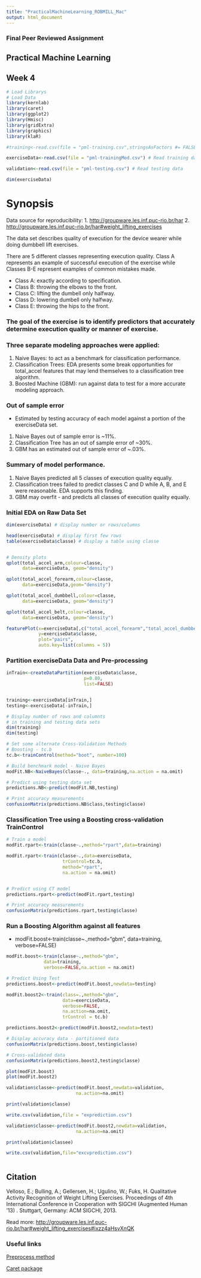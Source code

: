 ```yaml
---
title: "PracticalMachineLearning_ROBMILL_Mac"
output: html_document
---
```

### Final Peer Reviewed Assignment
## Practical Machine Learning
## Week 4

```r
# Load Librarys
# Load Data
library(kernlab)
library(caret)
library(ggplot2)
library(Hmisc)
library(gridExtra)
library(graphics)
library(klaR)

#training<-read.csv(file = "pml-training.csv",stringsAsFactors #= FALSE) # Read training data

exerciseData<-read.csv(file = "pml-trainingMod.csv") # Read training data

validation<-read.csv(file = "pml-testing.csv") # Read testing data

dim(exerciseData)
```
# Synopsis

Data source for reproducibility:
1.  <http://groupware.les.inf.puc-rio.br/har>
2.  <http://groupware.les.inf.puc-rio.br/har#weight_lifting_exercises>

The data set describes quality of execution for the device wearer while doing dumbbell lift exercises.  

There are 5 different classes representing execution quality.  Class A represents an example of successful execution of the exercise while Classes B-E represent examples of common mistakes made.  

* Class A: exactly according to specification.
* Class B: throwing the elbows to the front.
* Class C: lifting the dumbell only halfway.
* Class D: lowering dumbell only halfway.
* Class E: throwing the hips to the front.

### The goal of the exercise is to identify predictors that accurately determine execution quality or manner of exercise.

### Three separate modeling approaches were applied:
1. Naive Bayes: to act as a benchmark for classification performance.
2. Classification Trees: EDA presents some break opportunities for total_accel features that may lend themselves to a classification tree algorithm.
3. Boosted Machine (GBM): run against data to test for a more accurate modeling approach.

### Out of sample error
* Estimated by testing accuracy of each model against a portion of the exerciseData set.
1. Naive Bayes out of sample error is ~11%.
2. Classification Tree has an out of sample error of ~30%.
3. GBM has an estimated out of sample error of ~.03%.

### Summary of model performance.
1. Naive Bayes predicted all 5 classes of execution quality equally.
2. Classification trees failed to predict classes C and D while A, B, and E were reasonable.  EDA supports this finding.
3. GBM may overfit - and predicts all classes of execution quality equally.  

### Initial EDA on Raw Data Set
```r

dim(exerciseData) # display number or rows/columns

head(exerciseData) # display first few rows
table(exerciseData$classe) # display a table using classe


# Density plots
qplot(total_accel_arm,colour=classe,
      data=exerciseData, geom="density")

qplot(total_accel_forearm,colour=classe,
      data=exerciseData,geom="density")

qplot(total_accel_dumbbell,colour=classe,
      data=exerciseData, geom="density")

qplot(total_accel_belt,colour=classe,
      data=exerciseData, geom="density")

featurePlot(x=exerciseData[,c("total_accel_forearm","total_accel_dumbbell","total_accel_belt","total_accel_arm")], 
            y=exerciseData$classe, 
            plot="pairs",
            auto.key=list(columns = 5))
```


### Partition exerciseData Data and Pre-processing
```r

inTrain<-createDataPartition(exerciseData$classe,
                             p=0.80,
                             list=FALSE)


training<-exerciseData[inTrain,]
testing<-exerciseData[-inTrain,]

# Display number of rows and columnts 
# in training and testing data sets
dim(training)
dim(testing)

# Set some alternate Cross-Validation Methods
# Boosting - tc.b
tc.b<-trainControl(method="boot", number=100)

```


```r


# Build benchmark model - Naive Bayes
modFit.NB<-NaiveBayes(classe~., data=training,na.action = na.omit)

# Predict using testing data set
predictions.NB<-predict(modFit.NB,testing)
```

```r
# Print accuracy measurements
confusionMatrix(predictions.NB$class,testing$classe)


```
### Classification Tree using a Boosting cross-validation TrainControl

```r

# Train a model 
modFit.rpart<-train(classe~.,method="rpart",data=training)

modFit.rpart<-train(classe~.,data=exerciseData,
                     trControl=tc.b,
                     method="rpart",
                     na.action = na.omit)



```

```r
# Predict using CT model
predictions.rpart<-predict(modFit.rpart,testing)

```

```r
# Print accuracy measurements
confusionMatrix(predictions.rpart,testing$classe)


```


### Run a Boosting Algorithm against all features
* modFit.boost<-train(classe~.,method="gbm",
              data=training,
              verbose=FALSE)
```r
modFit.boost<-train(classe~.,method="gbm",
              data=training,
              verbose=FALSE,na.action = na.omit)

# Predict Using Test 
predictions.boost<-predict(modFit.boost,newdata=testing)

modFit.boost2<-train(class=.,method="gbm",
                     data=exerciseData,
                     verbose=FALSE,
                     na.action=na.omit,
                     trControl = tc.b)

predictions.boost2<-predict(modFit.boost2,newdata=test)

```

```r
# Display accuracy data - partitioned data
confusionMatrix(predictions.boost,testing$classe)

# Cross-validated data
confusionMatrix(predictions.boost2,testing$classe)

```

```r
plot(modFit.boost)
plot(modFit.boost2)
```

```r
validation$classe<-predict(modFit.boost,newdata=validation,
                          na.action=na.omit)

print(validation$classe)

write.csv(validation,file = "exprediction.csv")

validation$classe<-predict(modFit.boost2,newdata=validation,
                          na.action=na.omit)

print(validation$classee)

write.csv(validation,file="excvprediction.csv")



```
## Citation
Velloso, E.; Bulling, A.; Gellersen, H.; Ugulino, W.; Fuks, H. Qualitative Activity Recognition of Weight Lifting Exercises. Proceedings of 4th International Conference in Cooperation with SIGCHI (Augmented Human '13) . Stuttgart, Germany: ACM SIGCHI, 2013.

Read more: <http://groupware.les.inf.puc-rio.br/har#weight_lifting_exercises#ixzz4aHsvXnQK>

### Useful links

[Preprocess method](https://www.rdocumentation.org/packages/caret/versions/6.0-73/topics/preProcess)

[Caret package](https://topepo.github.io/caret/model-training-and-tuning.html)